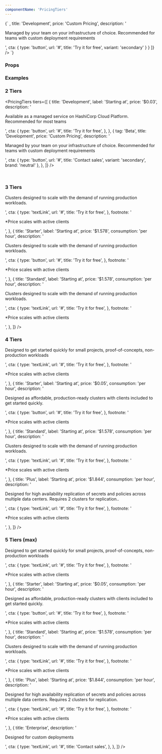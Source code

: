 ```yaml
---
componentName: 'PricingTiers'
---
```


<LiveComponent>
  {`
  <PricingTiers
      tiers={[
        {
          icon: 
            <svg width="32" height="32" viewBox="0 0 32 32" fill="none" xmlns="http://www.w3.org/2000/svg">
              <path fill-rule="evenodd" clip-rule="evenodd" d="M7.78078 4.74337C9.86762 3.96647 12.1289 3.79431 14.3082 4.24676C16.4912 4.69997 18.5034 5.76149 20.1165 7.30955C21.5412 8.67687 22.6041 10.3753 23.216 12.25H24.1837C26.2595 12.25 28.2485 13.0818 29.7137 14.5596C31.1786 16.0371 32 18.0392 32 20.125C32 22.2108 31.1786 24.2129 29.7137 25.6904C28.2485 27.1682 26.2595 28 24.1837 28H11.9143C11.9112 28 11.9081 28 11.905 28C9.67945 27.9997 7.49897 27.3709 5.61069 26.1853C3.71966 24.9979 2.19793 23.3002 1.21732 21.2859C0.236749 19.2716 -0.163767 17.0209 0.0607492 14.7893C0.285268 12.5577 1.12595 10.4336 2.48826 8.65831C3.85063 6.88299 5.68027 5.5276 7.77002 4.74732C7.7736 4.74598 7.77719 4.74466 7.78078 4.74337ZM8.45986 6.62462C6.72714 7.27368 5.20789 8.39951 4.07492 9.8759C2.93976 11.3551 2.23812 13.1267 2.0507 14.9895C1.86329 16.8524 2.19775 18.7305 3.01556 20.4104C3.83333 22.0903 5.10126 23.5038 6.67419 24.4914C8.24704 25.479 10.0622 26.0013 11.9135 26C11.917 26 11.9205 26 11.924 26H24.1837C25.7235 26 27.202 25.3831 28.2934 24.2823C29.3851 23.1812 30 21.6859 30 20.125C30 18.5641 29.3851 17.0688 28.2934 15.9677C27.202 14.8669 25.7235 14.25 24.1837 14.25H22.466C22.0092 14.25 21.6105 13.9405 21.4972 13.498C21.0332 11.6854 20.0746 10.0414 18.7316 8.75254C17.3887 7.46372 15.7152 6.5815 13.9017 6.205C12.0882 5.82851 10.2064 5.97255 8.46966 6.62102C8.4664 6.62223 8.46313 6.62343 8.45986 6.62462Z" fill="#727274"/>
            </svg>,
          title: 'Development',
          price: 'Custom Pricing',
          description: '<p>Managed by your team on your infrastructure of choice. Recommended for teams with custom deployment requirements</p>',
          cta: {
            type: 'button',
            url: '#',
            title: 'Try it for free',
            variant: 'secondary'
          }
        }
      ]}
    />
  `}
</LiveComponent>

### Props

<PropsTable props={componentProps} />

### Examples

<h3 className="g-type-label" style={{ color: 'var(--wpl-neutral-500)' }}>
  2 Tiers
</h3>

<PricingTiers
  tiers={[
    {
      title: 'Development',
      label: 'Starting at',
      price: '$0.03',
      description:
        '<p>Available as a managed service on HashiCorp Cloud Platform. Recommended for most teams</p>',
      cta: {
        type: 'button',
        url: '#',
        title: 'Try it for free',
      },
    },
    {
      tag: 'Beta',
      title: 'Development',
      price: 'Custom Pricing',
      description:
        '<p>Managed by your team on your infrastructure of choice. Recommended for teams with custom deployment requirements</p>',
      cta: {
        type: 'button',
        url: '#',
        title: 'Contact sales',
        variant: 'secondary',
        brand: 'neutral'
      },
    },
  ]}
/>

<br />

<h3 className="g-type-label" style={{ color: 'var(--wpl-neutral-500)' }}>
  3 Tiers
</h3>
<PricingTiers
  tiers={[
    {
      title: 'Development',
      label: 'Starting at',
      price: '$1.578',
      consumption: 'per hour',
      description:
        '<p>Clusters designed to scale with the demand of running production workloads.</p>',
      cta: {
        type: 'textLink',
        url: '#',
        title: 'Try it for free',
      },
      footnote: '<p>*Price scales with <a>active clients</a></p>',
    },
    {
      title: 'Starter',
      label: 'Starting at',
      price: '$1.578',
      consumption: 'per hour',
      description:
        '<p>Clusters designed to scale with the demand of running production workloads.</p>',
      cta: {
        type: 'button',
        url: '#',
        title: 'Try it for free',
      },
      footnote: '<p>*Price scales with <a>active clients</a></p>',
    },
    {
      title: 'Standard',
      label: 'Starting at',
      price: '$1.578',
      consumption: 'per hour',
      description:
        '<p>Clusters designed to scale with the demand of running production workloads.</p>',
      cta: {
        type: 'textLink',
        url: '#',
        title: 'Try it for free',
      },
      footnote: '<p>*Price scales with <a>active clients</a></p>',
    },
  ]}
/>

<br />

<h3 className="g-type-label" style={{ color: 'var(--wpl-neutral-500)' }}>
  4 Tiers
</h3>
<PricingTiers
  tiers={[
    {
      title: 'Development',
      label: 'Starting at',
      price: '$0.03',
      consumption: 'per hour',
      description:
        '<p>Designed to get started quickly for small projects, proof-of-concepts, non-production workloads</p>',
      cta: {
        type: 'textLink',
        url: '#',
        title: 'Try it for free',
      },
      footnote: '<p>*Price scales with <a>active clients</a></p>',
    },
    {
      title: 'Starter',
      label: 'Starting at',
      price: '$0.05',
      consumption: 'per hour',
      description:
        '<p>Designed as affordable, production-ready clusters with clients included to get started quickly.</p>',
      cta: {
        type: 'button',
        url: '#',
        title: 'Try it for free',
      },
      footnote: '<p>*Price scales with <a>active clients</a></p>',
    },
    {
      title: 'Standard',
      label: 'Starting at',
      price: '$1.578',
      consumption: 'per hour',
      description:
        '<p>Clusters designed to scale with the demand of running production workloads.</p>',
      cta: {
        type: 'textLink',
        url: '#',
        title: 'Try it for free',
      },
      footnote: '<p>*Price scales with <a>active clients</a></p>',
    },
    {
      title: 'Plus',
      label: 'Starting at',
      price: '$1.844',
      consumption: 'per hour',
      description:
        '<p>Designed for high availability replication of secrets and policies across multiple data centers. Requires 2 clusters for replication..</p>',
      cta: {
        type: 'textLink',
        url: '#',
        title: 'Try it for free',
      },
      footnote: '<p>*Price scales with <a>active clients</a></p>',
    },
  ]}
/>

<br />

<h3 className="g-type-label" style={{ color: 'var(--wpl-neutral-500)' }}>
  5 Tiers (max)
</h3>
<PricingTiers
  tiers={[
    {
      title: 'Development',
      label: 'Starting at',
      price: '$0.03',
      consumption: 'per hour',
      description:
        '<p>Designed to get started quickly for small projects, proof-of-concepts, non-production workloads</p>',
      cta: {
        type: 'textLink',
        url: '#',
        title: 'Try it for free',
      },
      footnote: '<p>*Price scales with <a>active clients</a></p>',
    },
    {
      title: 'Starter',
      label: 'Starting at',
      price: '$0.05',
      consumption: 'per hour',
      description:
        '<p>Designed as affordable, production-ready clusters with clients included to get started quickly.</p>',
      cta: {
        type: 'button',
        url: '#',
        title: 'Try it for free',
      },
      footnote: '<p>*Price scales with <a>active clients</a></p>',
    },
    {
      title: 'Standard',
      label: 'Starting at',
      price: '$1.578',
      consumption: 'per hour',
      description:
        '<p>Clusters designed to scale with the demand of running production workloads.</p>',
      cta: {
        type: 'textLink',
        url: '#',
        title: 'Try it for free',
      },
      footnote: '<p>*Price scales with <a>active clients</a></p>',
    },
    {
      title: 'Plus',
      label: 'Starting at',
      price: '$1.844',
      consumption: 'per hour',
      description:
        '<p>Designed for high availability replication of secrets and policies across multiple data centers. Requires 2 clusters for replication.</p>',
      cta: {
        type: 'textLink',
        url: '#',
        title: 'Try it for free',
      },
      footnote: '<p>*Price scales with <a>active clients</a></p>',
    },
    {
      title: 'Enterprise',
      description: '<p>Designed for custom deployments</p>',
      cta: {
        type: 'textLink',
        url: '#',
        title: 'Contact sales',
      },
    },
  ]}
/>
